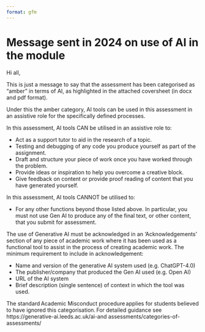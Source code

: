 ```yaml
---
format: gfm
---
```


# Message sent in 2024 on use of AI in the module


Hi all, 

This is just a message to say that the assessment has been categorised as "amber" in terms of AI, as highlighted in the attached coversheet (in docx and pdf format).

Under this the amber category, AI tools can be used in this assessment in an assistive role for the specifically defined processes.   

In this assessment, AI tools CAN be utilised in an assistive role to:   

- Act as a support tutor to aid in the research of a topic.
- Testing and debugging of any code you produce yourself as part of the assignment.  
- Draft and structure your piece of work once you have worked through the problem.  
- Provide ideas or inspiration to help you overcome a creative block.  
- Give feedback on content or provide proof reading of content that you have generated yourself.  

In this assessment, AI tools CANNOT be utilised to:   

- For any other functions beyond those listed above. In particular, you must not use Gen AI to produce any of the final text, or other content, that you submit for assessment.

The use of Generative AI must be acknowledged in an ‘Acknowledgements’ section of any piece of academic work where it has been used as a functional tool to assist in the process of creating academic work. The minimum requirement to include in acknowledgement:   

- Name and version of the generative AI system used (e.g. ChatGPT-4.0) 
- The publisher/company that produced the Gen AI used (e.g. Open AI) 
- URL of the AI system  
- Brief description (single sentence) of context in which the tool was used.  

The standard Academic Misconduct procedure applies for students believed to have ignored this categorisation. For detailed guidance see https://generative-ai.leeds.ac.uk/ai-and assessments/categories-of-assessments/  

